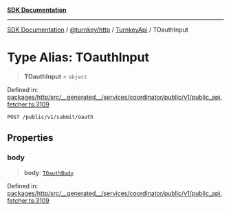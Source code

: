 [**SDK Documentation**](../../../../../README.mdx)

***

[SDK Documentation](../../../../../packages.mdx) / [@turnkey/http](../../../README.mdx) / [TurnkeyApi](../README.mdx) / TOauthInput

# Type Alias: TOauthInput

> **TOauthInput** = `object`

Defined in: [packages/http/src/\_\_generated\_\_/services/coordinator/public/v1/public\_api.fetcher.ts:3109](https://github.com/tkhq/sdk/blob/e1b1a69bdd608320aaf03cc2dbbf68dc0c52b28d/packages/http/src/__generated__/services/coordinator/public/v1/public_api.fetcher.ts#L3109)

`POST /public/v1/submit/oauth`

## Properties

### body

> **body**: [`TOauthBody`](TOauthBody.mdx)

Defined in: [packages/http/src/\_\_generated\_\_/services/coordinator/public/v1/public\_api.fetcher.ts:3109](https://github.com/tkhq/sdk/blob/e1b1a69bdd608320aaf03cc2dbbf68dc0c52b28d/packages/http/src/__generated__/services/coordinator/public/v1/public_api.fetcher.ts#L3109)
